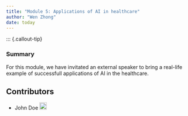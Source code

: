 ```yaml
---
title: "Module 5: Applications of AI in healthcare"
author: "Wen Zhong"
date: today
---
```


::: {.callout-tip}

### Summary
For this module, we have invitated an external speaker to bring a real-life example of successfull applications of AI in the healthcare.


## Contributors

- John Doe <a href="https://orcid.org/0009-XXXX" rel="orcid"><img src="img/ORCID_Logomark.png" alt="" width="20" height="20"/></a>
